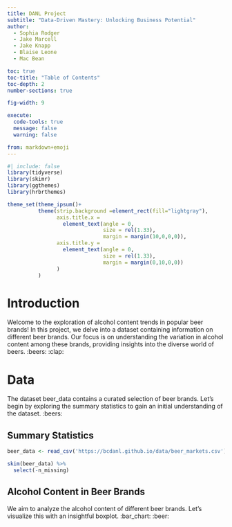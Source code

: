 ```yaml
---
title: DANL Project
subtitle: "Data-Driven Mastery: Unlocking Business Potential"
author: 
  - Sophia Rodger 
  - Jake Marcell
  - Jake Knapp
  - Blaise Leone
  - Mac Bean 

toc: true
toc-title: "Table of Contents"
toc-depth: 2
number-sections: true

fig-width: 9

execute:
  code-tools: true
  message: false
  warning: false

from: markdown+emoji
---
```


```r
#| include: false
library(tidyverse)
library(skimr)
library(ggthemes)
library(hrbrthemes)

theme_set(theme_ipsum()+
          theme(strip.background =element_rect(fill="lightgray"),
                axis.title.x = 
                  element_text(angle = 0,
                               size = rel(1.33),
                               margin = margin(10,0,0,0)),
                axis.title.y = 
                  element_text(angle = 0,
                               size = rel(1.33),
                               margin = margin(0,10,0,0))
                )
          )
```

# Introduction

Welcome to the exploration of alcohol content trends in popular beer brands! In this project, we delve into a dataset containing information on different beer brands. Our focus is on understanding the variation in alcohol content among these brands, providing insights into the diverse world of beers. :beers: :clap:

# Data

The dataset beer_data contains a curated selection of beer brands. Let's begin by exploring the summary statistics to gain an initial understanding of the dataset. :beers:

## Summary Statistics

```r
beer_data <- read_csv('https://bcdanl.github.io/data/beer_markets.csv') 
```

```r
skim(beer_data) %>% 
  select(-n_missing)
```


## Alcohol Content in Beer Brands 

We aim to analyze the alcohol content of different beer brands. Let's visualize this with an insightful boxplot. :bar_chart: :beer:

```r

```
